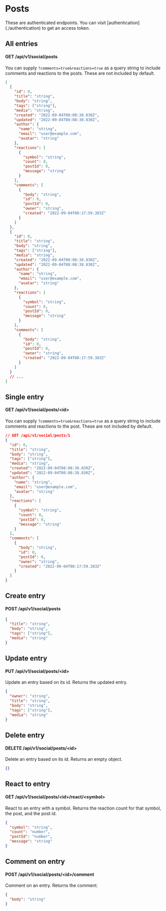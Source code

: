 
# Posts

<Callout type="warning" emoji="⚠️">
  These are authenticated endpoints. You can visit
  [authentication](./authentication) to get an access token.
</Callout>

## All entries

#### GET /api/v1/social/posts

You can supply `?comments=true&reactions=true` as a query string to include comments and reactions to the posts. These are not included by default.

```json
[
  {
    "id": 0,
    "title": "string",
    "body": "string",
    "tags": ["string"],
    "media": "string",
    "created": "2022-09-04T08:08:38.830Z",
    "updated": "2022-09-04T08:08:38.830Z",
    "author": {
      "name": "string",
      "email": "user@example.com",
      "avatar": "string"
    },
    "reactions": [
      {
        "symbol": "string",
        "count": 0,
        "postId": 0,
        "message": "string"
      }
    ],
    "comments": [
      {
        "body": "string",
        "id": 0,
        "postId": 0,
        "owner": "string",
        "created": "2022-09-04T08:17:59.383Z"
      }
    ]
  },
  {
    "id": 0,
    "title": "string",
    "body": "string",
    "tags": ["string"],
    "media": "string",
    "created": "2022-09-04T08:08:38.830Z",
    "updated": "2022-09-04T08:08:38.830Z",
    "author": {
      "name": "string",
      "email": "user@example.com",
      "avatar": "string"
    },
    "reactions": [
      {
        "symbol": "string",
        "count": 0,
        "postId": 0,
        "message": "string"
      }
    ],
    "comments": [
      {
        "body": "string",
        "id": 0,
        "postId": 0,
        "owner": "string",
        "created": "2022-09-04T08:17:59.383Z"
      }
    ]
  }
  // ...
]
```

## Single entry

#### GET /api/v1/social/posts/\<id>

You can supply `?comments=true&reactions=true` as a query string to include comments and reactions to the post. These are not included by default.

```json
// GET /api/v1/social/posts/1
{
  "id": 0,
  "title": "string",
  "body": "string",
  "tags": ["string"],
  "media": "string",
  "created": "2022-09-04T08:08:38.830Z",
  "updated": "2022-09-04T08:08:38.830Z",
  "author": {
    "name": "string",
    "email": "user@example.com",
    "avatar": "string"
  },
  "reactions": [
    {
      "symbol": "string",
      "count": 0,
      "postId": 0,
      "message": "string"
    }
  ],
  "comments": [
    {
      "body": "string",
      "id": 0,
      "postId": 0,
      "owner": "string",
      "created": "2022-09-04T08:17:59.383Z"
    }
  ]
}
```

## Create entry

#### POST /api/v1/social/posts

```json
{
  "title": "string",
  "body": "string",
  "tags": ["string"],
  "media": "string"
}
```

## Update entry

#### PUT /api/v1/social/posts/\<id>

Update an entry based on its id. Returns the updated entry.

```json
{
  "owner": "string",
  "title": "string",
  "body": "string",
  "tags": ["string"],
  "media": "string"
}
```

## Delete entry

#### DELETE /api/v1/social/posts/\<id>

Delete an entry based on its id. Returns an empty object.

```json
{}
```

## React to entry

#### GET /api/v1/social/posts/\<id>/react/\<symbol>

React to an entry with a symbol. Returns the reaction count for that symbol, the post, and the post id.

```json
{
  "symbol": "string",
  "count": "number",
  "postId": "number",
  "message": "string"
}
```

## Comment on entry

#### POST /api/v1/social/posts/\<id>/comment

Comment on an entry. Returns the comment.

```json
{
  "body": "string"
}
```
